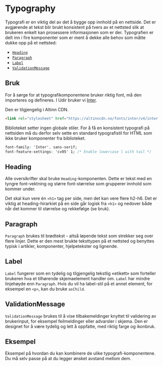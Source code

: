 

<Meta of={TypographyStories} />

# Typography

Typografi er en viktig del av det å bygge opp innhold på en nettside. Det er avgjørende at tekst blir brukt konsistent på tvers av et nettsted slik at brukeren enkelt kan prosessere informasjonen som er der. Typografien er delt inn i fire komponenter som er ment å dekke alle behov som måtte dukke opp på et nettsted:

- [`Heading`](#heading)
- [`Paragraph`](#paragraph)
- [`Label`](#label)
- [`ValidationMessage`](#validationmessage)

## Bruk

For å sørge for at typografikomponentene bruker riktig font, må den importeres og defineres. I Udir bruker vi [Inter](https://rsms.me/inter/).

Den er tilgjengelig i Altinn CDN.

```html
<link rel="stylesheet" href="https://altinncdn.no/fonts/inter/v4/inter.css" />
```

Biblioteket setter ingen globale stiler. For å få en konsistent typografi på nettsiden må du derfor selv sette en standard typografistil for HTML som ikke bruker komponenter fra biblioteket.

```css
font-family: 'Inter', sans-serif;
font-feature-settings: 'cv05' 1; /* Enable lowercase l with tail */
```

## Heading

Alle oversikrifter skal bruke `Heading`-komponenten. Dette er tekst med en tyngre font-vektning og større font-størrelse som grupperer innhold som kommer under.

Det skal kun vere én `<h1>` tag per side, men det kan vere flere h2-h6. Det er viktig at heading-hirarkiet på en side går logisk fra `<h1>` og nedover både når det kommer til størrelse og rekkefølge (se bruk).

<Canvas of={HeadingStories.Preview} />
<Controls of={HeadingStories.Preview} />

## Paragraph

`Paragraph` brukes til brødtekst - altså løpende tekst som strekker seg over flere linjer. Dette er den mest brukte teksttypen på et nettsted og benyttes typisk i artikler, komponenter, hjelpetekster og lignende.

<Canvas of={ParagraphStories.Preview} />
<Controls of={ParagraphStories.Preview} />

## Label

`Label` fungerer som en tydelig og tilgjengelig tekstlig «etikett» som forteller brukeren hva et tilhørende skjemaelement handler om. `Label` har mindre linjehøyde enn `Paragraph`. Hvis du vil ha label-stil på et annet element, for eksempel en `<p>`, kan du bruke `asChild`.

<Canvas of={LabelStories.Preview} />
<Controls of={LabelStories.Preview} />

## ValidationMessage

`ValidationMessage` brukes til å vise tilbakemeldinger knyttet til validering av brukerinput, for eksempel feilmeldinger eller advarsler i skjema. Den er designet for å være tydelig og lett å oppfatte, med riktig farge og ikonbruk.

<Canvas of={ValidationMessageStories.Preview} />
<Controls of={ValidationMessageStories.Preview} />

## Eksempel

Eksempel på hvordan du kan kombinere de ulike typografi-komponentene. Du må selv passe på at du legger ønsket avstand mellom dem.

<Canvas of={TypographyStories.EksempelTekst} />
